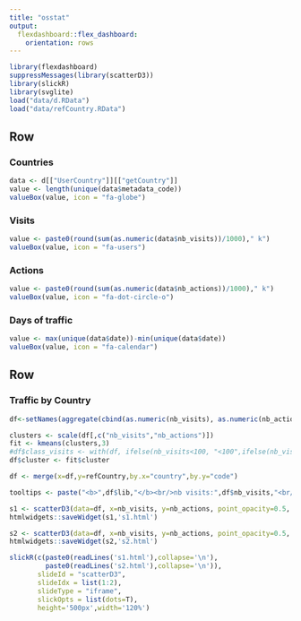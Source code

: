 ```yaml
---
title: "osstat"
output: 
  flexdashboard::flex_dashboard:
    orientation: rows
---
```


```r
library(flexdashboard)
suppressMessages(library(scatterD3))
library(slickR)
library(svglite)
load("data/d.RData")
load("data/refCountry.RData")
```


Row
-----------------------------------------------------------------------


### Countries

```r
data <- d[["UserCountry"]][["getCountry"]]
value <- length(unique(data$metadata_code))
valueBox(value, icon = "fa-globe")

```

### Visits

```r
value <- paste0(round(sum(as.numeric(data$nb_visits))/1000)," k")
valueBox(value, icon = "fa-users")
```

### Actions

```r
value <- paste0(round(sum(as.numeric(data$nb_actions))/1000)," k")
valueBox(value, icon = "fa-dot-circle-o")
```

### Days of traffic

```r
value <- max(unique(data$date))-min(unique(data$date))
valueBox(value, icon = "fa-calendar")
```

Row
-----------------------------------------------------------------------

### Traffic by Country

```r

df<-setNames(aggregate(cbind(as.numeric(nb_visits), as.numeric(nb_actions))~metadata_code,data=d[["UserCountry"]][["getCountry"]], sum),c("country","nb_visits","nb_actions"))

clusters <- scale(df[,c("nb_visits","nb_actions")])
fit <- kmeans(clusters,3)
#df$class_visits <- with(df, ifelse(nb_visits<100, "<100",ifelse(nb_visits>500,">500","100..500")))
df$cluster <- fit$cluster

df <- merge(x=df,y=refCountry,by.x="country",by.y="code")

tooltips <- paste("<b>",df$lib,"</b><br/>nb visits:",df$nb_visits,"<br/>nb actions:",df$nb_actions)

s1 <- scatterD3(data=df, x=nb_visits, y=nb_actions, point_opacity=0.5, hover_size=4, hover_opacity=1, xlab="nb visits", ylab="nb actions", tooltip_text=tooltips)
htmlwidgets::saveWidget(s1,'s1.html')

s2 <- scatterD3(data=df, x=nb_visits, y=nb_actions, point_opacity=0.5, col_var=cluster, hover_size=4, hover_opacity=1, lab=country, xlab="cluster", ylab="nb actions", col_lab="nb visits", tooltip_text=tooltips)
htmlwidgets::saveWidget(s2,'s2.html')

slickR(c(paste0(readLines('s1.html'),collapse='\n'),
         paste0(readLines('s2.html'),collapse='\n')),
       slideId = "scatterD3",
       slideIdx = list(1:2),
       slideType = "iframe",
       slickOpts = list(dots=T),
       height='500px',width='120%')

```



